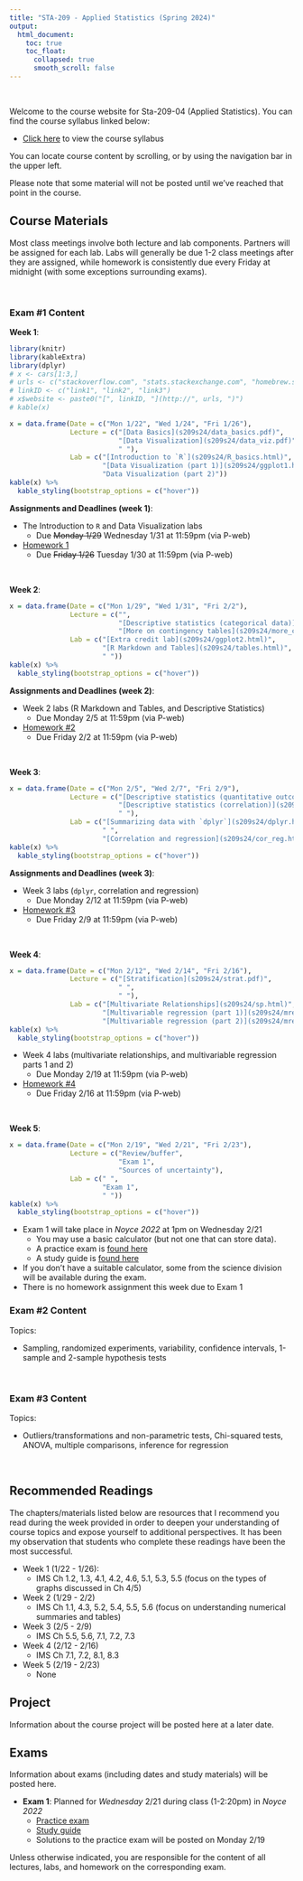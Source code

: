 ```yaml
---
title: "STA-209 - Applied Statistics (Spring 2024)"
output:
  html_document:
    toc: true
    toc_float:
      collapsed: true
      smooth_scroll: false
---
```


$~$

Welcome to the course website for Sta-209-04 (Applied Statistics). You can find the course syllabus linked below:

- [Click here](syllabus209s24.html) to view the course syllabus

You can locate course content by scrolling, or by using the navigation bar in the upper left.  

Please note that some material will not be posted until we've reached that point in the course.

## Course Materials

Most class meetings involve both lecture and lab components. Partners will be assigned for each lab. Labs will generally be due 1-2 class meetings after they are assigned, while homework is consistently due every Friday at midnight (with some exceptions surrounding exams).

$~$

### Exam #1 Content

**Week 1**:

```r
library(knitr)
library(kableExtra)
library(dplyr)
# x <- cars[1:3,]
# urls <- c("stackoverflow.com", "stats.stackexchange.com", "homebrew.stackexchange.com")
# linkID <- c("link1", "link2", "link3")
# x$website <- paste0("[", linkID, "](http://", urls, ")")
# kable(x)

x = data.frame(Date = c("Mon 1/22", "Wed 1/24", "Fri 1/26"), 
               Lecture = c("[Data Basics](s209s24/data_basics.pdf)", 
                           "[Data Visualization](s209s24/data_viz.pdf)",
                           " "),
               Lab = c("[Introduction to `R`](s209s24/R_basics.html)", 
                       "[Data Visualization (part 1)](s209s24/ggplot1.html)",
                       "Data Visualization (part 2)"))
kable(x) %>%
  kable_styling(bootstrap_options = c("hover"))
```

**Assignments and Deadlines (week 1)**:

- The Introduction to `R` and Data Visualization labs
    - Due ~~Monday 1/29~~ Wednesday 1/31 at 11:59pm (via P-web)
- [Homework 1](s209s24/hw1.html) 
    - Due ~~Friday 1/26~~ Tuesday 1/30 at 11:59pm (via P-web)

$~$

**Week 2**:

```r
x = data.frame(Date = c("Mon 1/29", "Wed 1/31", "Fri 2/2"), 
               Lecture = c("", 
                           "[Descriptive statistics (categorical data)](s209s24/descriptive_stats.pdf)",
                           "[More on contingency tables](s209s24/more_contingency.html)"),
               Lab = c("[Extra credit lab](s209s24/ggplot2.html)", 
                       "[R Markdown and Tables](s209s24/tables.html)",
                       " "))
kable(x) %>%
  kable_styling(bootstrap_options = c("hover"))
```

**Assignments and Deadlines (week 2)**:

- Week 2 labs (R Markdown and Tables, and Descriptive Statistics)
    - Due Monday 2/5 at 11:59pm (via P-web)
- [Homework #2](s209s24/hw2.html)
    - Due Friday 2/2 at 11:59pm (via P-web)

$~$

**Week 3**:

```r
x = data.frame(Date = c("Mon 2/5", "Wed 2/7", "Fri 2/9"), 
               Lecture = c("[Descriptive statistics (quantitative outcomes)](s209s24/descriptive_stats2.pdf)", 
                           "[Descriptive statistics (correlation)](s209s24/descriptive_stats3.pdf)",
                           " "),
               Lab = c("[Summarizing data with `dplyr`](s209s24/dplyr.html)", 
                       " ",
                       "[Correlation and regression](s209s24/cor_reg.html)"))
kable(x) %>%
  kable_styling(bootstrap_options = c("hover"))
```

**Assignments and Deadlines (week 3)**:

- Week 3 labs (`dplyr`, correlation and regression)
    - Due Monday 2/12 at 11:59pm (via P-web)
- [Homework #3](s209s24/hw3.html)
    - Due Friday 2/9 at 11:59pm (via P-web)

$~$

**Week 4**:

```r
x = data.frame(Date = c("Mon 2/12", "Wed 2/14", "Fri 2/16"), 
               Lecture = c("[Stratification](s209s24/strat.pdf)", 
                           " ",
                           " "),
               Lab = c("[Multivariate Relationships](s209s24/sp.html)", 
                       "[Multivariable regression (part 1)](s209s24/mreg1.html)",
                       "[Multivariable regression (part 2)](s209s24/mreg2.html)"))
kable(x) %>%
  kable_styling(bootstrap_options = c("hover"))
```

- Week 4 labs (multivariate relationships, and multivariable regression parts 1 and 2)
    - Due Monday 2/19 at 11:59pm (via P-web)
- [Homework #4](s209s24/hw4.html)
    - Due Friday 2/16 at 11:59pm (via P-web)

$~$

**Week 5**:

```r
x = data.frame(Date = c("Mon 2/19", "Wed 2/21", "Fri 2/23"), 
               Lecture = c("Review/buffer", 
                           "Exam 1",
                           "Sources of uncertainty"),
               Lab = c(" ", 
                       "Exam 1",
                       " "))
kable(x) %>%
  kable_styling(bootstrap_options = c("hover"))
```

- Exam 1 will take place in *Noyce 2022* at 1pm on Wednesday 2/21
   - You may use a basic calculator (but not one that can store data).
   - A practice exam is [found here](s209s24/practice_exam1.pdf)
   - A study guide is [found here](s209s24/Exam1_StudyGuide.pdf)
- If you don't have a suitable calculator, some from the science division will be available during the exam.
- There is no homework assignment this week due to Exam 1

### Exam #2 Content

Topics:

- Sampling, randomized experiments, variability, confidence intervals, 1-sample and 2-sample hypothesis tests

$~$

### Exam #3 Content

Topics:

- Outliers/transformations and non-parametric tests, Chi-squared tests, ANOVA, multiple comparisons, inference for regression

$~$

## Recommended Readings

The chapters/materials listed below are resources that I recommend you read during the week provided in order to deepen your understanding of course topics and expose yourself to additional perspectives. It has been my observation that students who complete these readings have been the most successful.

- Week 1 (1/22 - 1/26):
    - IMS Ch 1.2, 1.3, 4.1, 4.2, 4.6, 5.1, 5.3, 5.5 (focus on the types of graphs discussed in Ch 4/5)
- Week 2 (1/29 - 2/2)
    - IMS Ch 1.1, 4.3, 5.2, 5.4, 5.5, 5.6 (focus on understanding numerical summaries and tables)
- Week 3 (2/5 - 2/9)
    - IMS Ch 5.5, 5.6, 7.1, 7.2, 7.3
- Week 4 (2/12 - 2/16)
    - IMS Ch 7.1, 7.2, 8.1, 8.3
- Week 5 (2/19 - 2/23)
    - None  

## Project 

Information about the course project will be posted here at a later date.

## Exams

Information about exams (including dates and study materials) will be posted here.

- **Exam 1**: Planned for *Wednesday* 2/21 during class (1-2:20pm) in *Noyce 2022*
    - [Practice exam](s209s24/practice_exam1.pdf)
    - [Study guide](s209s24/Exam1_StudyGuide.pdf)
    - Solutions to the practice exam will be posted on Monday 2/19

Unless otherwise indicated, you are responsible for the content of all lectures, labs, and homework on the corresponding exam.